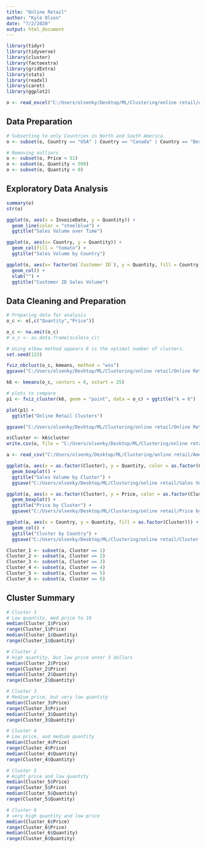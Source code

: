 ---
title: "Online Retail"
author: "Kyle Olsen"
date: "7/2/2020"
output: html_document
---

```{r}
library(tidyr)
library(tidyverse) 
library(cluster)    
library(factoextra) 
library(gridExtra)
library(stats)
library(readxl)
library(caret)
library(ggplot2)

o <- read_excel("C:/Users/olsenky/Desktop/ML/Clustering/online retail/online_retail.xlsx")
```

## Data Preparation

```{r}
# Subsetting to only Countries in North and South America.  
o <- subset(o, Country == "USA" | Country == "Canada" | Country == "Bermuda" | Country == "Brazil" | Country == "Channel Islands")

# Removing outliers
o <- subset(o, Price < 51)
o <- subset(o, Quantity < 500)
o <- subset(o, Quantity > 0)
```

## Exploratory Data Analysis

```{r}
summary(o)
str(o)

ggplot(o, aes(x = InvoiceDate, y = Quantity)) +
  geom_line(color = "steelblue") +
  ggtitle("Sales Volume over Time")

ggplot(o, aes(x= Country, y = Quantity)) +
  geom_col(fill = "tomato") +
  ggtitle("Sales Volume by Country")

ggplot(o, aes(x= factor(o$`Customer ID`), y = Quantity, fill = Country)) +
  geom_col() +
  xlab("") +
  ggtitle("Customer ID Sales Volume")
```

## Data Cleaning and Preparation

```{r}
# Preparing data for analysis
o_c <- o[,c("Quantity","Price")]

o_c <- na.omit(o_c)
# o_c <- as.data.frame(scale(o_c))
```

```{r}
# Using elbow method appears 6 is the optimal number of clusters.
set.seed(123)

fviz_nbclust(o_c, kmeans, method = "wss")
ggsave("C:/Users/olsenky/Desktop/ML/Clustering/online retail/Online Retail Elbow Visual.jpeg", width=7, height=5)
```

```{r}
k6 <- kmeans(o_c, centers = 6, nstart = 25)

# plots to compare
p1 <- fviz_cluster(k6, geom = "point", data = o_c) + ggtitle("k = 6")

plot(p1) +
  ggtitle("Online Retail Clusters")

ggsave("C:/Users/olsenky/Desktop/ML/Clustering/online retail/Online Retail Clusters.jpeg", width=7, height=5)
```

```{r}
o$Cluster <- k6$cluster
write.csv(o, file = "C:/Users/olsenky/Desktop/ML/Clustering/online retail/Americas Clustering Analysis.csv")
```

```{r}

a <- read_csv("C:/Users/olsenky/Desktop/ML/Clustering/online retail/Americas Clustering Analysis.csv")

ggplot(a, aes(x = as.factor(Cluster), y = Quantity, color = as.factor(Cluster))) +
  geom_boxplot() +
  ggtitle("Sales Volume by Cluster") +
  ggsave("C:/Users/olsenky/Desktop/ML/Clustering/online retail/Sales Volume by Cluster.jpeg", width=7, height=5)

ggplot(a, aes(x = as.factor(Cluster), y = Price, color = as.factor(Cluster))) +
  geom_boxplot() +
  ggtitle("Price by Cluster") + 
  ggsave("C:/Users/olsenky/Desktop/ML/Clustering/online retail/Price by Cluster.jpeg", width=7, height=5)

ggplot(a, aes(x = Country, y = Quantity, fill = as.factor(Cluster))) +
  geom_col() +
  ggtitle("Cluster by Country") +
  ggsave("C:/Users/olsenky/Desktop/ML/Clustering/online retail/Cluster by Country.jpeg", width=7, height=5)
```

```{r}
Cluster_1 <- subset(a, Cluster == 1)
Cluster_2 <- subset(a, Cluster == 2)
Cluster_3 <- subset(a, Cluster == 3)
Cluster_4 <- subset(a, Cluster == 4)
Cluster_5 <- subset(a, Cluster == 5)
Cluster_6 <- subset(a, Cluster == 6)
```

## Cluster Summary

```{r}
# Cluster 1
# Low quantity, med price to 10
median(Cluster_1$Price)
range(Cluster_1$Price)
median(Cluster_1$Quantity)
range(Cluster_1$Quantity)
```

```{r}
# Cluster 2
# High quantity, but low price unter 3 dollars
median(Cluster_2$Price)
range(Cluster_2$Price)
median(Cluster_2$Quantity)
range(Cluster_2$Quantity)
```

```{r}
# Cluster 3
# Medium price, but very low quantity
median(Cluster_3$Price)
range(Cluster_3$Price)
median(Cluster_3$Quantity)
range(Cluster_3$Quantity)
```

```{r}
# Cluster 4
# Low price, and medium quantity
median(Cluster_4$Price)
range(Cluster_4$Price)
median(Cluster_4$Quantity)
range(Cluster_4$Quantity)
```

```{r}
# Cluster 5
# Hight price and low quantity
median(Cluster_5$Price)
range(Cluster_5$Price)
median(Cluster_5$Quantity)
range(Cluster_5$Quantity)
```

```{r}
# Cluster 6
# very high quantity and low price
median(Cluster_6$Price)
range(Cluster_6$Price)
median(Cluster_6$Quantity)
range(Cluster_6$Quantity)
```








